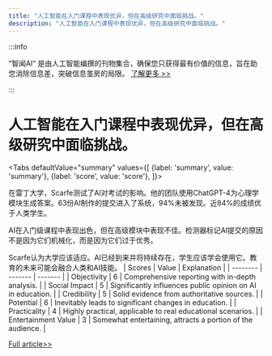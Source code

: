 ```yaml
---
title: "人工智能在入门课程中表现优异，但在高级研究中面临挑战。"
description: "人工智能在入门课程中表现优异，但在高级研究中面临挑战。"
---
```



:::info

“智闻AI“ 是由人工智能编撰的刊物集合，确保您只获得最有价值的信息，旨在助您消除信息差，突破信息茧房的局限。  [了解更多 >>](/)

:::

# 人工智能在入门课程中表现优异，但在高级研究中面临挑战。


<Tabs
	defaultValue="summary"
	values={[
	{label: 'summary', value: 'summary'},
	{label: 'score', value: 'score'},
]}>
<TabItem value="summary">



在雷丁大学，Scarfe测试了AI对考试的影响。他的团队使用ChatGPT-4为心理学模块生成答案。63份AI制作的提交进入了系统，94%未被发现。近84%的成绩优于人类学生。

AI在入门级课程中表现出色，但在高级模块中表现不佳。检测器标记AI提交的原因不是因为它们机械化，而是因为它们过于优秀。

Scarfe认为大学应该适应。AI已经到来并将持续存在，学生应该学会使用它。教育的未来可能会融合人类和AI技能。
</TabItem>
<TabItem value="score">
	| Scores     | Value   | Explanation |
	| -------- | ------- | ------- |
	| Objectivity  | 6    | Comprehensive reporting with in-depth analysis.    |
	| Social Impact | 5     | Significantly influences public opinion on AI in education.    |
	| Credibility    | 5    | Solid evidence from authoritative sources.    |
	| Potential    | 6    | Inevitably leads to significant changes in education.    |
	| Practicality    | 4    | Highly practical, applicable to real educational scenarios.    |
	| Entertainment Value    | 3    | Somewhat entertaining, attracts a portion of the audience.    |
</TabItem>
</Tabs>

[Full article>>](https://news.slashdot.org/story/24/06/29/005233/chatgpt-outperforms-undergrads-in-intro-level-courses-falls-short-later?utm_source=rss1.0mainlinkanon&utm_medium=feed)
